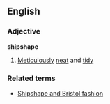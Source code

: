 ==English==
===Adjective===
'''shipshape'''
# [[Meticulous]]ly [[neat]] and [[tidy]]
===Related terms===
* [[Shipshape and Bristol fashion]]